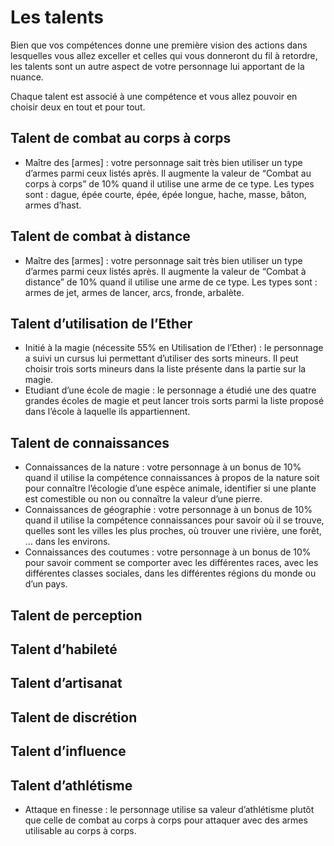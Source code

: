 # Les talents

Bien que vos compétences donne une première vision des actions dans lesquelles vous allez exceller et celles qui vous donneront du fil à retordre, les talents sont un autre aspect de votre personnage lui apportant de la nuance. 

Chaque talent est associé à une compétence et vous allez pouvoir en choisir deux en tout et pour tout. 

## Talent de combat au corps à corps

- Maître des [armes] : votre personnage sait très bien utiliser un type d'armes parmi ceux listés après. Il augmente la valeur de "Combat au corps à corps" de 10% quand il utilise une arme de ce type. Les types sont : dague, épée courte, épée, épée longue, hache, masse, bâton, armes d'hast. 

## Talent de combat à distance

- Maître des [armes] : votre personnage sait très bien utiliser un type d'armes parmi ceux listés après. Il augmente la valeur de "Combat à distance" de 10% quand il utilise une arme de ce type. Les types sont : armes de jet, armes de lancer, arcs, fronde, arbalète.  

## Talent d'utilisation de l'Ether

- Initié à la magie (nécessite 55% en Utilisation de l'Ether) : le personnage a suivi un cursus lui permettant d'utiliser des sorts mineurs. Il peut choisir trois sorts mineurs dans la liste présente dans la partie sur la magie.
- Etudiant d'une école de magie : le personnage a étudié une des quatre grandes écoles de magie et peut lancer trois sorts parmi la liste proposé dans l'école à laquelle ils appartiennent. 

## Talent de connaissances

- Connaissances de la nature : votre personnage à un bonus de 10% quand il utilise la compétence connaissances à propos de la nature soit pour connaître l'écologie d'une espèce animale, identifier si une plante est comestible ou non ou connaître la valeur d'une pierre.
- Connaissances de géographie : votre personnage à un bonus de 10% quand il utilise la compétence connaissances pour savoir où il se trouve, quelles sont les villes les plus proches, où trouver une rivière, une forêt, ... dans les environs.
- Connaissances des coutumes : votre personnage à un bonus de 10% pour savoir comment se comporter avec les différentes races, avec les différentes classes sociales, dans les différentes régions du monde ou d'un pays. 

## Talent de perception

## Talent d'habileté

## Talent d'artisanat

## Talent de discrétion

## Talent d'influence

## Talent d'athlétisme

- Attaque en finesse : le personnage utilise sa valeur d'athlétisme plutôt que celle de combat au corps à corps pour attaquer avec des armes utilisable au corps à corps. 